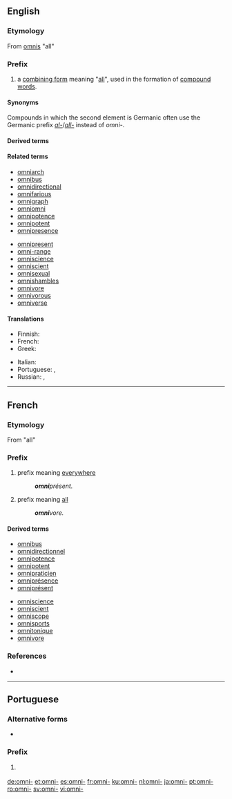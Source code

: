==English==

===Etymology===
From {{etyl|la|en}} [[omnis]] "all"

===Prefix===
{{en-prefix}}

# a [[combining form]] meaning "[[all]]", used in the formation of [[compound word]]s.

====Synonyms====
Compounds in which the second element is Germanic often use the Germanic prefix ''[[al-]]''/''[[all-]]'' instead of ''omni-''.

====Derived terms====
{{prefixsee|en}}

====Related terms====
{{top2}}
* [[omniarch]]
* [[omnibus]]
* [[omnidirectional]]
* [[omnifarious]]
* [[omnigraph]]
* [[omniomni]]
* [[omnipotence]]
* [[omnipotent]]
* [[omnipresence]]
{{mid2}}
* [[omnipresent]]
* [[omni-range]]
* [[omniscience]]
* [[omniscient]]
* [[omnisexual]]
* [[omnishambles]]
* [[omnivore]]
* [[omnivorous]]
* [[omniverse]]
{{bottom}}

====Translations====
{{trans-top|all}}
* Finnish: {{t|fi|kaikki-}}
* French: {{t+|fr|omni-}}
* Greek: {{t+|el|παν-|sc=Grek}}
{{trans-mid}}
* Italian: {{t|it|omni-}}
* Portuguese: {{t+|pt|oni-}}, {{t+|pt|omni-}}
* Russian: {{t|ru|все-}}, {{t|ru|везде-}}
{{trans-bottom}}

----

==French==

===Etymology===
From {{etyl|la|fr}} {{term|omni|lang=la}} "all"

===Prefix===
{{fr-prefix}}

# prefix meaning [[everywhere]]
#: '''''omni'''présent.''
# prefix meaning [[all]]
#: '''''omni'''vore.''

====Derived terms====
{{prefixsee|fr}}
{{top2}}
* [[omnibus]]
* [[omnidirectionnel]]
* [[omnipotence]]
* [[omnipotent]]
* [[omnipraticien]]
* [[omniprésence]]
* [[omniprésent]]
{{mid2}}
* [[omniscience]]
* [[omniscient]]
* [[omniscope]]
* [[omnisports]]
* [[omnitonique]]
* [[omnivore]]
{{bottom}}

===References===
* {{R:TLFi}}

----

==Portuguese==

===Alternative forms===
* {{l|pt|oni-}}

===Prefix===
{{head|pt|prefix}}

# {{l|en|omni-}} {{gloss|all}}

[[de:omni-]]
[[et:omni-]]
[[es:omni-]]
[[fr:omni-]]
[[ku:omni-]]
[[nl:omni-]]
[[ja:omni-]]
[[pt:omni-]]
[[ro:omni-]]
[[sv:omni-]]
[[vi:omni-]]